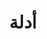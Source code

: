 ---
source-updated-at: 2025-05-16T04:52:11.000Z
translation-updated-at: 2025-06-02T19:56:26.650Z
title: أدلة
description: تعلم كيفية تنفيذ أنماط واجهة المستخدم الشائعة وحالات الاستخدام باستخدام Next.js
---